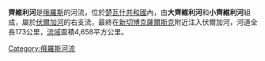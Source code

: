 '''齊維利河'''是[[俄羅斯|俄羅斯]]的河流，位於[[楚瓦什共和國|楚瓦什共和國]]內，由'''大齊維利河'''和'''小齊維利河'''組成，屬於[[伏爾加河|伏爾加河]]的右支流，最終在[[新切博克薩爾斯克|新切博克薩爾斯克]]附近注入伏爾加河，河道全長173公里，[[流域|流域]]面積4,658平方公里。

{{Coord|56|0|N|47|35|E|region:RU_type:river|display=title}}

{{Russia-geo-stub}}
{{Volga River}}

[[Category:俄羅斯河流|Category:俄羅斯河流]]